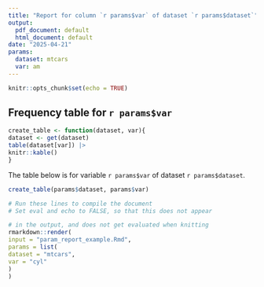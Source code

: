 ```yaml
---
title: "Report for column `r params$var` of dataset `r params$dataset`"
output:
  pdf_document: default
  html_document: default
date: "2025-04-21"
params:
  dataset: mtcars
  var: am
---
```



```r
knitr::opts_chunk$set(echo = TRUE)
```
## Frequency table for `r params$var`

```r
create_table <- function(dataset, var){
dataset <- get(dataset)
table(dataset[var]) |>
knitr::kable()
}
```

The table below is for variable `r params$var` of dataset `r params$dataset`.

```r
create_table(params$dataset, params$var)
```
```r
# Run these lines to compile the document
# Set eval and echo to FALSE, so that this does not appear

# in the output, and does not get evaluated when knitting
rmarkdown::render(
input = "param_report_example.Rmd",
params = list(
dataset = "mtcars",
var = "cyl"
)
)
```